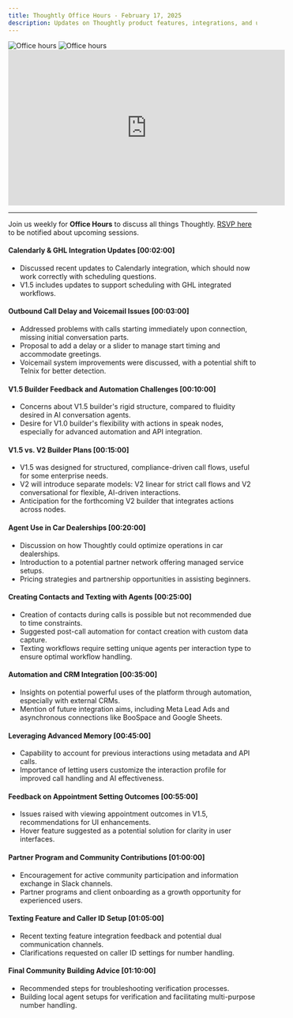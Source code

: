 ```yaml
---
title: Thoughtly Office Hours - February 17, 2025
description: Updates on Thoughtly product features, integrations, and user feedback
---
```


<img className="block dark:hidden mb-8" src="/images/misc/office-hours-light.svg" alt="Office hours" />
<img className="hidden dark:block mb-8" src="/images/misc/office-hours-dark.svg" alt="Office hours" />

<Frame caption="Thoughtly Office Hours - February 17, 2025">
	<iframe width="560" height="315" src="https://drive.google.com/file/d/1Kvrn0-pWk_5y8LYqvEkVcrLa0GOGRojD/preview" title="Video player" frameborder="0" allow="accelerometer; autoplay; clipboard-write; encrypted-media; gyroscope; picture-in-picture; web-share" referrerpolicy="strict-origin-when-cross-origin" allowfullscreen></iframe>
</Frame>

---

Join us weekly for **Office Hours** to discuss all things Thoughtly. [RSVP here](https://thoughtly.com/office-hours) to be notified about upcoming sessions.

#### Calendarly & GHL Integration Updates [00:02:00]

- Discussed recent updates to Calendarly integration, which should now work correctly with scheduling questions.
- V1.5 includes updates to support scheduling with GHL integrated workflows.

#### Outbound Call Delay and Voicemail Issues [00:03:00]

- Addressed problems with calls starting immediately upon connection, missing initial conversation parts.
- Proposal to add a delay or a slider to manage start timing and accommodate greetings.
- Voicemail system improvements were discussed, with a potential shift to Telnix for better detection.

#### V1.5 Builder Feedback and Automation Challenges [00:10:00]

- Concerns about V1.5 builder's rigid structure, compared to fluidity desired in AI conversation agents.
- Desire for V1.0 builder's flexibility with actions in speak nodes, especially for advanced automation and API integration.

#### V1.5 vs. V2 Builder Plans [00:15:00]

- V1.5 was designed for structured, compliance-driven call flows, useful for some enterprise needs.
- V2 will introduce separate models: V2 linear for strict call flows and V2 conversational for flexible, AI-driven interactions.
- Anticipation for the forthcoming V2 builder that integrates actions across nodes.

#### Agent Use in Car Dealerships [00:20:00]

- Discussion on how Thoughtly could optimize operations in car dealerships.
- Introduction to a potential partner network offering managed service setups.
- Pricing strategies and partnership opportunities in assisting beginners.

#### Creating Contacts and Texting with Agents [00:25:00]

- Creation of contacts during calls is possible but not recommended due to time constraints.
- Suggested post-call automation for contact creation with custom data capture.
- Texting workflows require setting unique agents per interaction type to ensure optimal workflow handling.

#### Automation and CRM Integration [00:35:00]

- Insights on potential powerful uses of the platform through automation, especially with external CRMs.
- Mention of future integration aims, including Meta Lead Ads and asynchronous connections like BooSpace and Google Sheets.

#### Leveraging Advanced Memory [00:45:00]

- Capability to account for previous interactions using metadata and API calls.
- Importance of letting users customize the interaction profile for improved call handling and AI effectiveness.

#### Feedback on Appointment Setting Outcomes [00:55:00]

- Issues raised with viewing appointment outcomes in V1.5, recommendations for UI enhancements.
- Hover feature suggested as a potential solution for clarity in user interfaces.

#### Partner Program and Community Contributions [01:00:00]

- Encouragement for active community participation and information exchange in Slack channels.
- Partner programs and client onboarding as a growth opportunity for experienced users.

#### Texting Feature and Caller ID Setup [01:05:00]

- Recent texting feature integration feedback and potential dual communication channels.
- Clarifications requested on caller ID settings for number handling.

#### Final Community Building Advice [01:10:00]

- Recommended steps for troubleshooting verification processes.
- Building local agent setups for verification and facilitating multi-purpose number handling.


<NextSection
    title="Get Started"
    icon="rocket"
    href="https://auth.thought.ly/signup"
    description="Sign up for a free account and start building your Voice Agent today ->"
/>
